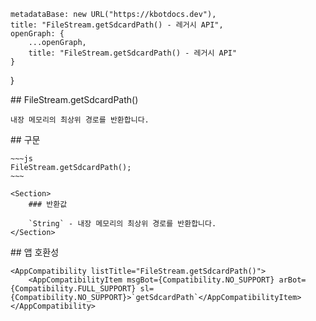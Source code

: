 
    metadataBase: new URL("https://kbotdocs.dev"),
    title: "FileStream.getSdcardPath() - 레거시 API",
    openGraph: {
        ...openGraph,
        title: "FileStream.getSdcardPath() - 레거시 API"
    }
}

<Section>
    ## FileStream.getSdcardPath()

    내장 메모리의 최상위 경로를 반환합니다.
</Section>
<Section>
    ## 구문

    ~~~js
    FileStream.getSdcardPath();
    ~~~

    <Section>
        ### 반환값

        `String` - 내장 메모리의 최상위 경로를 반환합니다.
    </Section>
</Section>
<Section>
    ## 앱 호환성

    <AppCompatibility listTitle="FileStream.getSdcardPath()">
        <AppCompatibilityItem msgBot={Compatibility.NO_SUPPORT} arBot={Compatibility.FULL_SUPPORT} sl={Compatibility.NO_SUPPORT}>`getSdcardPath`</AppCompatibilityItem>
    </AppCompatibility>
</Section>